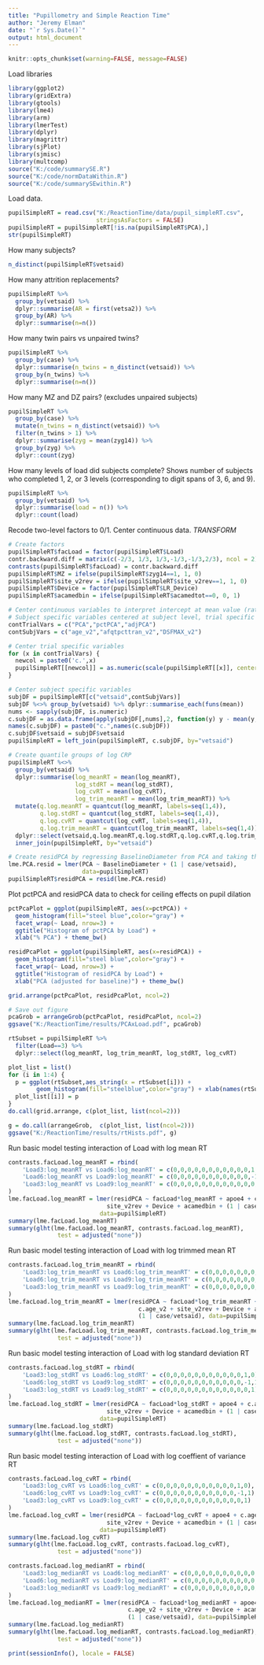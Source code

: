 ```yaml
---
title: "Pupillometry and Simple Reaction Time"
author: "Jeremy Elman"
date: "`r Sys.Date()`"
output: html_document
---
```


```r
knitr::opts_chunk$set(warning=FALSE, message=FALSE)
```

Load libraries
```r
library(ggplot2)
library(gridExtra)
library(gtools)
library(lme4)
library(arm)
library(lmerTest)
library(dplyr)
library(magrittr)
library(sjPlot)
library(sjmisc)
library(multcomp)
source("K:/code/summarySE.R")
source("K:/code/normDataWithin.R")
source("K:/code/summarySEwithin.R")
```

Load data.
```r
pupilSimpleRT = read.csv("K:/ReactionTime/data/pupil_simpleRT.csv", 
                         stringsAsFactors = FALSE)
pupilSimpleRT = pupilSimpleRT[!is.na(pupilSimpleRT$PCA),]
str(pupilSimpleRT)
```

How many subjects?
```r
n_distinct(pupilSimpleRT$vetsaid)
```

How many attrition replacements?
```r
pupilSimpleRT %>% 
  group_by(vetsaid) %>% 
  dplyr::summarise(AR = first(vetsa2)) %>%
  group_by(AR) %>%
  dplyr::summarise(n=n())
```

How many twin pairs vs unpaired twins? 
```r
pupilSimpleRT %>%
  group_by(case) %>%
  dplyr::summarise(n_twins = n_distinct(vetsaid)) %>%
  group_by(n_twins) %>%
  dplyr::summarise(n=n())
```


How many MZ and DZ pairs? (excludes unpaired subjects)
```r
pupilSimpleRT %>% 
  group_by(case) %>%
  mutate(n_twins = n_distinct(vetsaid)) %>%
  filter(n_twins > 1) %>%
  dplyr::summarise(zyg = mean(zyg14)) %>%
  group_by(zyg) %>%
  dplyr::count(zyg)
```

How many levels of load did subjects complete? Shows number of subjects who completed 1, 2, or 3 levels (corresponding to digit spans of 3, 6, and 9).
```r
pupilSimpleRT %>%
  group_by(vetsaid) %>%
  dplyr::summarise(load = n()) %>%
  dplyr::count(load)
```

Recode two-level factors to 0/1. Center continuous data.
*TRANSFORM*
```r
# Create factors
pupilSimpleRT$facLoad = factor(pupilSimpleRT$Load)
contr.backward.diff = matrix(c(-2/3, 1/3, 1/3,-1/3,-1/3,2/3), ncol = 2)
contrasts(pupilSimpleRT$facLoad) = contr.backward.diff
pupilSimpleRT$MZ = ifelse(pupilSimpleRT$zyg14==1, 1, 0)
pupilSimpleRT$site_v2rev = ifelse(pupilSimpleRT$site_v2rev==1, 1, 0)
pupilSimpleRT$Device = factor(pupilSimpleRT$LR_Device)
pupilSimpleRT$acamedbin = ifelse(pupilSimpleRT$acamedtot==0, 0, 1)

# Center continuous variables to interpret intercept at mean value (rather than 0).
# Subject specific variables centered at subject level, trial specific variables centered at trial level.
contTrialVars = c("PCA","pctPCA","adjPCA")
contSubjVars = c("age_v2","afqtpcttran_v2","DSFMAX_v2")

# Center trial specific variables
for (x in contTrialVars) {
  newcol = paste0('c.',x)
  pupilSimpleRT[[newcol]] = as.numeric(scale(pupilSimpleRT[[x]], center=TRUE, scale=FALSE))
}

# Center subject specific variables
subjDF = pupilSimpleRT[c("vetsaid",contSubjVars)]
subjDF %<>% group_by(vetsaid) %>% dplyr::summarise_each(funs(mean))
nums <- sapply(subjDF, is.numeric)
c.subjDF = as.data.frame(apply(subjDF[,nums],2, function(y) y - mean(y, na.rm=TRUE)))
names(c.subjDF) = paste0("c.",names(c.subjDF))
c.subjDF$vetsaid = subjDF$vetsaid
pupilSimpleRT = left_join(pupilSimpleRT, c.subjDF, by="vetsaid")

# Create quantile groups of log CRP
pupilSimpleRT %<>%
  group_by(vetsaid) %>%
  dplyr::summarise(log_meanRT = mean(log_meanRT),
                   log_stdRT = mean(log_stdRT),
                   log_cvRT = mean(log_cvRT),
                   log_trim_meanRT = mean(log_trim_meanRT)) %>%
  mutate(q.log.meanRT = quantcut(log_meanRT, labels=seq(1,4)),
         q.log.stdRT = quantcut(log_stdRT, labels=seq(1,4)),
         q.log.cvRT = quantcut(log_cvRT, labels=seq(1,4)),
         q.log.trim_meanRT = quantcut(log_trim_meanRT, labels=seq(1,4))) %>%
  dplyr::select(vetsaid,q.log.meanRT,q.log.stdRT,q.log.cvRT,q.log.trim_meanRT) %>%
  inner_join(pupilSimpleRT, by="vetsaid")

# Create residPCA by regressing BaselineDiameter from PCA and taking the residuals.
lme.PCA.resid = lmer(PCA ~ BaselineDiameter + (1 | case/vetsaid),
                     data=pupilSimpleRT)
pupilSimpleRT$residPCA = resid(lme.PCA.resid)
```

Plot pctPCA and residPCA data to check for ceiling effects on pupil dilation
```r
pctPcaPlot = ggplot(pupilSimpleRT, aes(x=pctPCA)) + 
  geom_histogram(fill="steel blue",color="gray") + 
  facet_wrap(~ Load, nrow=3) + 
  ggtitle("Histogram of pctPCA by Load") + 
  xlab("% PCA") + theme_bw() 

residPcaPlot = ggplot(pupilSimpleRT, aes(x=residPCA)) + 
  geom_histogram(fill="steel blue",color="gray") + 
  facet_wrap(~ Load, nrow=3) + 
  ggtitle("Histogram of residPCA by Load") + 
  xlab("PCA (adjusted for baseline)") + theme_bw() 

grid.arrange(pctPcaPlot, residPcaPlot, ncol=2)
```

```r
# Save out figure
pcaGrob = arrangeGrob(pctPcaPlot, residPcaPlot, ncol=2)
ggsave("K:/ReactionTime/results/PCAxLoad.pdf", pcaGrob)
```

```r
rtSubset = pupilSimpleRT %>%
  filter(Load==3) %>%
  dplyr::select(log_meanRT, log_trim_meanRT, log_stdRT, log_cvRT)

plot_list = list()
for (i in 1:4) {
  p = ggplot(rtSubset,aes_string(x = rtSubset[i])) +
        geom_histogram(fill="steelblue",color="gray") + xlab(names(rtSubset[i]))
  plot_list[[i]] = p
}
do.call(grid.arrange, c(plot_list, list(ncol=2)))
```

```r
g = do.call(arrangeGrob,  c(plot_list, list(ncol=2)))
ggsave("K:/ReactionTime/results/rtHists.pdf", g)
```

Run basic model testing interaction of Load with log mean RT
```r
contrasts.facLoad.log_meanRT = rbind(
    'Load3:log_meanRT vs Load6:log_meanRT' = c(0,0,0,0,0,0,0,0,0,0,0,1,0),
    'Load6:log_meanRT vs Load9:log_meanRT' = c(0,0,0,0,0,0,0,0,0,0,0,-1,1),
    'Load3:log_meanRT vs Load9:log_meanRT' = c(0,0,0,0,0,0,0,0,0,0,0,0,1)
)
lme.facLoad.log_meanRT = lmer(residPCA ~ facLoad*log_meanRT + apoe4 + c.age_v2 + 
                            site_v2rev + Device + acamedbin + (1 | case/vetsaid), 
                          data=pupilSimpleRT)
summary(lme.facLoad.log_meanRT)
summary(glht(lme.facLoad.log_meanRT, contrasts.facLoad.log_meanRT), 
              test = adjusted("none"))
```

Run basic model testing interaction of Load with log trimmed mean RT
```r
contrasts.facLoad.log_trim_meanRT = rbind(
    'Load3:log_trim_meanRT vs Load6:log_trim_meanRT' = c(0,0,0,0,0,0,0,0,0,0,0,1,0),
    'Load6:log_trim_meanRT vs Load9:log_trim_meanRT' = c(0,0,0,0,0,0,0,0,0,0,0,-1,1),
    'Load3:log_trim_meanRT vs Load9:log_trim_meanRT' = c(0,0,0,0,0,0,0,0,0,0,0,0,1)
)
lme.facLoad.log_trim_meanRT = lmer(residPCA ~ facLoad*log_trim_meanRT + apoe4 +
                                     c.age_v2 + site_v2rev + Device + acamedbin + 
                                     (1 | case/vetsaid), data=pupilSimpleRT)
summary(lme.facLoad.log_trim_meanRT)
summary(glht(lme.facLoad.log_trim_meanRT, contrasts.facLoad.log_trim_meanRT), 
              test = adjusted("none"))
```

Run basic model testing interaction of Load with log standard deviation RT
```r
contrasts.facLoad.log_stdRT = rbind(
    'Load3:log_stdRT vs Load6:log_stdRT' = c(0,0,0,0,0,0,0,0,0,0,0,1,0),
    'Load6:log_stdRT vs Load9:log_stdRT' = c(0,0,0,0,0,0,0,0,0,0,0,-1,1),
    'Load3:log_stdRT vs Load9:log_stdRT' = c(0,0,0,0,0,0,0,0,0,0,0,0,1)
)
lme.facLoad.log_stdRT = lmer(residPCA ~ facLoad*log_stdRT + apoe4 + c.age_v2 + 
                            site_v2rev + Device + acamedbin + (1 | case/vetsaid), 
                          data=pupilSimpleRT)
summary(lme.facLoad.log_stdRT)
summary(glht(lme.facLoad.log_stdRT, contrasts.facLoad.log_stdRT), 
              test = adjusted("none"))
```

Run basic model testing interaction of Load with log coeffient of variance RT
```r
contrasts.facLoad.log_cvRT = rbind(
    'Load3:log_cvRT vs Load6:log_cvRT' = c(0,0,0,0,0,0,0,0,0,0,0,1,0),
    'Load6:log_cvRT vs Load9:log_cvRT' = c(0,0,0,0,0,0,0,0,0,0,0,-1,1),
    'Load3:log_cvRT vs Load9:log_cvRT' = c(0,0,0,0,0,0,0,0,0,0,0,0,1)
)
lme.facLoad.log_cvRT = lmer(residPCA ~ facLoad*log_cvRT + apoe4 + c.age_v2 + 
                            site_v2rev + Device + acamedbin + (1 | case/vetsaid), 
                          data=pupilSimpleRT)
summary(lme.facLoad.log_cvRT)
summary(glht(lme.facLoad.log_cvRT, contrasts.facLoad.log_cvRT), 
              test = adjusted("none"))
```

```r
contrasts.facLoad.log_medianRT = rbind(
    'Load3:log_medianRT vs Load6:log_medianRT' = c(0,0,0,0,0,0,0,0,0,0,0,1,0),
    'Load6:log_medianRT vs Load9:log_medianRT' = c(0,0,0,0,0,0,0,0,0,0,0,-1,1),
    'Load3:log_medianRT vs Load9:log_medianRT' = c(0,0,0,0,0,0,0,0,0,0,0,0,1)
)
lme.facLoad.log_medianRT = lmer(residPCA ~ facLoad*log_medianRT + apoe4 + 
                                  c.age_v2 + site_v2rev + Device + acamedbin + 
                                  (1 | case/vetsaid), data=pupilSimpleRT)
summary(lme.facLoad.log_medianRT)
summary(glht(lme.facLoad.log_medianRT, contrasts.facLoad.log_medianRT), 
              test = adjusted("none"))
```

```r
print(sessionInfo(), locale = FALSE)
```